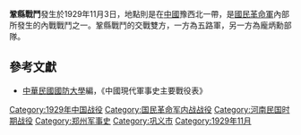 {{Infobox Military Conflict|
campaign=|
image=|
caption=|
conflict=鞏縣戰鬥|
date=1929年11月3日|
place=[[中國|中國]]豫西北|
result=1.雙方發生激戰|
combatant1=五路軍|
combatant2=龐炳勳部隊| 
commander1=唐生智|
commander2=龐炳勳|
strength1=|
strength2=|
casualties1=|
casualties2=|
}}

'''鞏縣戰鬥'''發生於1929年11月3日，地點則是在[[中國|中國]]豫西北一帶，是[[國民革命軍|國民革命軍]]內部所發生的內戰戰鬥之一。鞏縣戰鬥的交戰雙方，一方為五路軍，另一方為龐炳勳部隊。

==參考文獻==
*[[中華民國|中華民國]][[國防大學_(臺灣)|國防大學]]編，《中國現代軍事史主要戰役表》

{{中原大戰}}

[[Category:1929年中国战役|Category:1929年中国战役]]
[[Category:国民革命军内战战役|Category:国民革命军内战战役]]
[[Category:河南民国时期战役|Category:河南民国时期战役]]
[[Category:郑州军事史|Category:郑州军事史]]
[[Category:巩义市|Category:巩义市]]
[[Category:1929年11月|Category:1929年11月]]